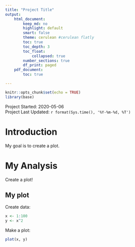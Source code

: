 ```yaml
---
title: "Project Title"
output:
    html_document:
        keep_md: no
        highlight: default
        smart: false
        theme: cerulean #cerulean flatly
        toc: true
        toc_depth: 3
        toc_float: 
            collapsed: true
        number_sections: true
        df_print: paged
    pdf_document:
        toc: true

---
```


```r
knitr::opts_chunk$set(echo = TRUE)
library(base)
```





Project Started: 2020-05-06  
Project Last Updated: `r format(Sys.time(), '%Y-%m-%d, %T')`



# Introduction  

My goal is to create a plot.


# My Analysis

Create a plot!  


## My plot

Create data:

```r
x <- 1:100
y <- x^2
```

Make a plot:

```r
plot(x, y)
```
